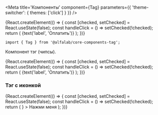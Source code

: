 



<Meta
    title='Компоненты'
    component={Tag}
    parameters={{ 'theme-switcher': { themes: ['click'] } }}
/>


<!-- Canvas -->

<Story name='Tag'>
    {React.createElement(() => {
        const [checked, setChecked] = React.useState(false);
        const handleClick = () => setChecked(!checked);
        return (
            <Tag
                size={select('size', SIZES, 'm')}
                disabled={boolean('disabled', false)}
                checked={checked || boolean('checked', false)}
                onClick={handleClick}
            >
                {text('label', 'Оплатить')}
            </Tag>
        );
    })}
</Story>


<!-- Docs -->

<ComponentHeader
    name='Tag'
    version={version}
    package='@alfalab/core-components-tag'
    stage={2}
    design='https://www.figma.com/file/hqSP3L6qu8UcL3sf18Su1M/Web-Components?node-id=214%3A1873'
/>

```tsx
import { Tag } from '@alfalab/core-components-tag';
```

Компонент тэг (чипсы).

<Preview>
    {React.createElement(() => {
        const [checked, setChecked] = React.useState(false);
        const handleClick = () => setChecked(!checked);
        return (
            <Tag
                size={select('size', SIZES, 'm')}
                disabled={boolean('disabled', false)}
                checked={checked || boolean('checked', false)}
                onClick={handleClick}
            >
                {text('label', 'Оплатить')}
            </Tag>
        );
    })}
</Preview>


<Props of={Tag} />


### Тэг с иконкой

<Preview>
    {React.createElement(() => {
        const [checked, setChecked] = React.useState(false);
        const handleClick = () => setChecked(!checked);
        return (
            <Tag
                checked={checked}
                onClick={handleClick}
                rightAddons={<Icon />}
            >
                Нажми меня
            </Tag>
        );
    })}
</Preview>

